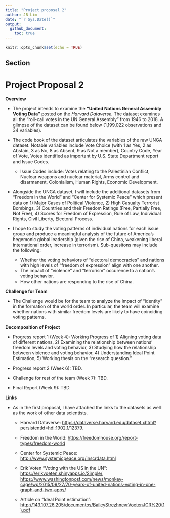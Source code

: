 ```yaml
---
title: "Project proposal 2"
author: JB Lim
date: "`r Sys.Date()`"
output: 
  github_document:
    toc: true
---
```


```r
knitr::opts_chunk$set(echo = TRUE)
```

## Section

# Project Proposal 2

**Overview**

- The project intends to examine the **“United Nations General Assembly Voting Data”** posted on the *Harvard Dataverse.* The dataset examines all the “roll-call votes in the UN General Assembly” from 1946 to 2018. A glimpse of the dataset can be found below (1,199,022 observations and 34 variables).

- The code book of the dataset articulates the variables of the raw UNGA dataset. Notable variables include Vote Choice (with 1 as Yes, 2 as Abstain, 3 as No, 8 as Absent, 9 as Not a member), Country Code, Year of Vote, Votes identified as important by U.S. State Department report and Issue Codes.
  - Issue Codes include: Votes relating to the Palestinian Conflict, Nuclear weapons and nuclear material, Arms control and disarmanent, Colonialism, Human Rights, Economic Development.
  
- Alongside the UNGA dataset, I will include the additional datasets from "Freedom in the World" and "Center for Systemic Peace" which present data on 1) Major Cases of Political Violence, 2) High Casualty Terrorist Bombings, 3) Countries and their Freedom Ratings (Free, Partially Free, Not Free), 4) Scores for Freedom of Expression, Rule of Law, Individual Rights, Civil Liberty, Electoral Process.
  
- I hope to study the voting patterns of individual nations for each issue group and produce a meaningful analysis of the future of America's hegemonic global leadership (given the rise of China, weakening liberal international order, increase in terrorism). Sub-quesitons may include the following:

  - Whether the voting behaviors of "electoral democracies" and nations with high levels of "freedom of expression" align with one another.
  - The impact of "violence" and "terrorism" occurence to a nation's voting behavior.
  - How other nations are responding to the rise of China.


**Challenge for Team**

- The Challenge would be for the team to analyze the impact of "identity" in the formation of the world order. In particular, the team will examine whether nations with similar freedom levels are likely to have coinciding voting patterns.

**Decomposition of Project**

- Progress report 1 (Week 4): Working Progress of 1) Aligning voting data of different nations, 2) Examining the relationship between nations' freedom levels and voting behavior, 3) Studying how the relationship between violence and voting behavior, 4) Understanding Ideal Point Estimation, 5) Working thesis on the "research question."

- Progress report 2 (Week 6): TBD.

- Challenge for rest of the team (Week 7): TBD.

- Final Report (Week 9): TBD.


**Links**

- As in the first proposal, I have attached the links to the datasets as well as the work of other data scientists.

  - Harvard Dataverse: <https://dataverse.harvard.edu/dataset.xhtml?persistentId=hdl:1902.1/12379>.
  - Freedom in the World: <https://freedomhouse.org/report-types/freedom-world>
  - Center for Systemic Peace: <http://www.systemicpeace.org/inscrdata.html>
  
  - Erik Voten "Voting with the US in the UN": <https://erikvoeten.shinyapps.io/Simple/>, <https://www.washingtonpost.com/news/monkey-cage/wp/2015/09/27/70-years-of-united-nations-voting-in-one-graph-and-two-apps/>
  - Article on "Ideal Point estimation": <http://143.107.26.205/documentos/BaileyStrezhnevrVoetenJCR%20(1).pdf>
